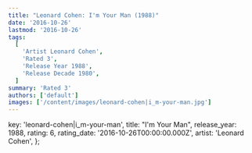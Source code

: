 ```yaml
---
title: "Leonard Cohen: I'm Your Man (1988)"
date: '2016-10-26'
lastmod: '2016-10-26'
tags:
  [
    'Artist Leonard Cohen',
    'Rated 3',
    'Release Year 1988',
    'Release Decade 1980',
  ]
summary: 'Rated 3'
authors: ['default']
images: ['/content/images/leonard-cohen|i_m-your-man.jpg']
---
```


  key: 'leonard-cohen|i_m-your-man',
  title: "I'm Your Man",
  release_year: 1988,
  rating: 6,
  rating_date: '2016-10-26T00:00:00.000Z',
  artist: 'Leonard Cohen',
};

<MusicRating data={data} />
